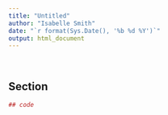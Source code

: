 ```yaml
---
title: "Untitled"
author: "Isabelle Smith"
date: "`r format(Sys.Date(), '%b %d %Y')`"
output: html_document
---
```


&nbsp;



## Section

```r

## code

```


